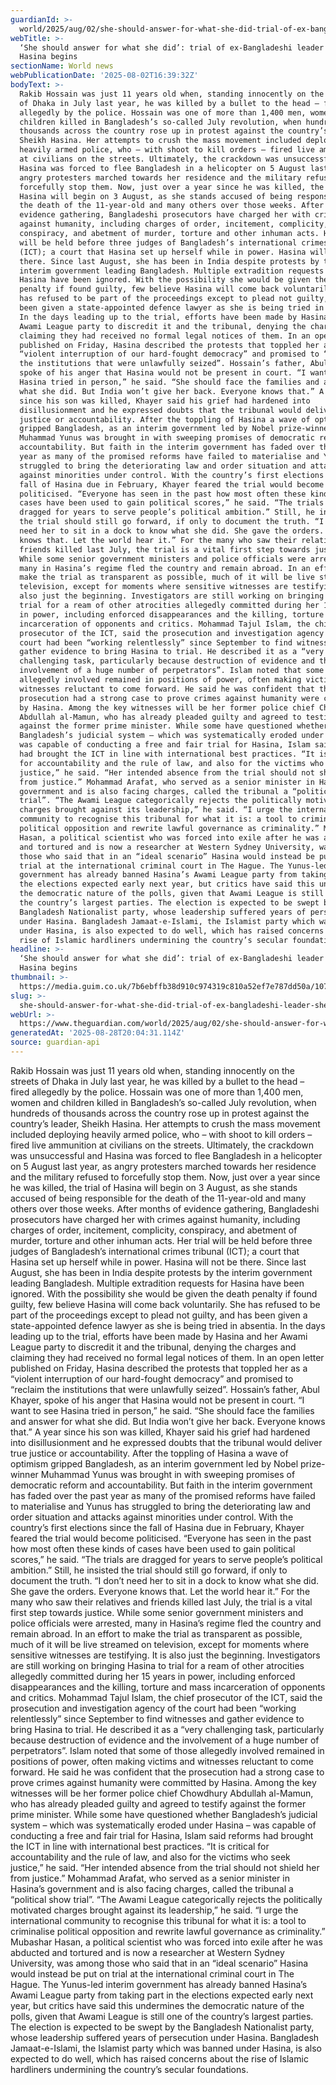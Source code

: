 ```yaml
---
guardianId: >-
  world/2025/aug/02/she-should-answer-for-what-she-did-trial-of-ex-bangladeshi-leader-sheikh-hasina-begins
webTitle: >-
  ‘She should answer for what she did’: trial of ex-Bangladeshi leader Sheikh
  Hasina begins
sectionName: World news
webPublicationDate: '2025-08-02T16:39:32Z'
bodyText: >-
  Rakib Hossain was just 11 years old when, standing innocently on the streets
  of Dhaka in July last year, he was killed by a bullet to the head – fired
  allegedly by the police. Hossain was one of more than 1,400 men, women and
  children killed in Bangladesh’s so-called July revolution, when hundreds of
  thousands across the country rose up in protest against the country’s leader,
  Sheikh Hasina. Her attempts to crush the mass movement included deploying
  heavily armed police, who – with shoot to kill orders – fired live ammunition
  at civilians on the streets. Ultimately, the crackdown was unsuccessful and
  Hasina was forced to flee Bangladesh in a helicopter on 5 August last year, as
  angry protesters marched towards her residence and the military refused to
  forcefully stop them. Now, just over a year since he was killed, the trial of
  Hasina will begin on 3 August, as she stands accused of being responsible for
  the death of the 11-year-old and many others over those weeks. After months of
  evidence gathering, Bangladeshi prosecutors have charged her with crimes
  against humanity, including charges of order, incitement, complicity,
  conspiracy, and abetment of murder, torture and other inhuman acts. Her trial
  will be held before three judges of Bangladesh’s international crimes tribunal
  (ICT); a court that Hasina set up herself while in power. Hasina will not be
  there. Since last August, she has been in India despite protests by the
  interim government leading Bangladesh. Multiple extradition requests for
  Hasina have been ignored. With the possibility she would be given the death
  penalty if found guilty, few believe Hasina will come back voluntarily. She
  has refused to be part of the proceedings except to plead not guilty, and has
  been given a state-appointed defence lawyer as she is being tried in absentia.
  In the days leading up to the trial, efforts have been made by Hasina and her
  Awami League party to discredit it and the tribunal, denying the charges and
  claiming they had received no formal legal notices of them. In an open letter
  published on Friday, Hasina described the protests that toppled her as a
  “violent interruption of our hard-fought democracy” and promised to “reclaim
  the institutions that were unlawfully seized”. Hossain’s father, Abul Khayer,
  spoke of his anger that Hasina would not be present in court. “I want to see
  Hasina tried in person,” he said. “She should face the families and answer for
  what she did. But India won’t give her back. Everyone knows that.” A year
  since his son was killed, Khayer said his grief had hardened into
  disillusionment and he expressed doubts that the tribunal would deliver true
  justice or accountability. After the toppling of Hasina a wave of optimism
  gripped Bangladesh, as an interim government led by Nobel prize-winner
  Muhammad Yunus was brought in with sweeping promises of democratic reform and
  accountability. But faith in the interim government has faded over the past
  year as many of the promised reforms have failed to materialise and Yunus has
  struggled to bring the deteriorating law and order situation and attacks
  against minorities under control. With the country’s first elections since the
  fall of Hasina due in February, Khayer feared the trial would become
  politicised. “Everyone has seen in the past how most often these kinds of
  cases have been used to gain political scores,” he said. “The trials are
  dragged for years to serve people’s political ambition.” Still, he insisted
  the trial should still go forward, if only to document the truth. “I don’t
  need her to sit in a dock to know what she did. She gave the orders. Everyone
  knows that. Let the world hear it.” For the many who saw their relatives and
  friends killed last July, the trial is a vital first step towards justice.
  While some senior government ministers and police officials were arrested,
  many in Hasina’s regime fled the country and remain abroad. In an effort to
  make the trial as transparent as possible, much of it will be live streamed on
  television, except for moments where sensitive witnesses are testifying. It is
  also just the beginning. Investigators are still working on bringing Hasina to
  trial for a ream of other atrocities allegedly committed during her 15 years
  in power, including enforced disappearances and the killing, torture and mass
  incarceration of opponents and critics. Mohammad Tajul Islam, the chief
  prosecutor of the ICT, said the prosecution and investigation agency of the
  court had been “working relentlessly” since September to find witnesses and
  gather evidence to bring Hasina to trial. He described it as a “very
  challenging task, particularly because destruction of evidence and the
  involvement of a huge number of perpetrators”. Islam noted that some of those
  allegedly involved remained in positions of power, often making victims and
  witnesses reluctant to come forward. He said he was confident that the
  prosecution had a strong case to prove crimes against humanity were committed
  by Hasina. Among the key witnesses will be her former police chief Chowdhury
  Abdullah al-Mamun, who has already pleaded guilty and agreed to testify
  against the former prime minister. While some have questioned whether
  Bangladesh’s judicial system – which was systematically eroded under Hasina –
  was capable of conducting a free and fair trial for Hasina, Islam said reforms
  had brought the ICT in line with international best practices. “It is critical
  for accountability and the rule of law, and also for the victims who seek
  justice,” he said. “Her intended absence from the trial should not shield her
  from justice.” Mohammad Arafat, who served as a senior minister in Hasina’s
  government and is also facing charges, called the tribunal a “political show
  trial”. “The Awami League categorically rejects the politically motivated
  charges brought against its leadership,” he said. “I urge the international
  community to recognise this tribunal for what it is: a tool to criminalise
  political opposition and rewrite lawful governance as criminality.” Mubashar
  Hasan, a political scientist who was forced into exile after he was abducted
  and tortured and is now a researcher at Western Sydney University, was among
  those who said that in an “ideal scenario” Hasina would instead be put on
  trial at the international criminal court in The Hague. The Yunus-led interim
  government has already banned Hasina’s Awami League party from taking part in
  the elections expected early next year, but critics have said this undermines
  the democratic nature of the polls, given that Awami League is still one of
  the country’s largest parties. The election is expected to be swept by the
  Bangladesh Nationalist party, whose leadership suffered years of persecution
  under Hasina. Bangladesh Jamaat-e-Islami, the Islamist party which was banned
  under Hasina, is also expected to do well, which has raised concerns about the
  rise of Islamic hardliners undermining the country’s secular foundations.
headline: >-
  ‘She should answer for what she did’: trial of ex-Bangladeshi leader Sheikh
  Hasina begins
thumbnail: >-
  https://media.guim.co.uk/7b6ebffb38d910c974319c810a52ef7e787dd50a/1072_410_3461_2770/500.jpg
slug: >-
  she-should-answer-for-what-she-did-trial-of-ex-bangladeshi-leader-sheikh-hasina-begins
webUrl: >-
  https://www.theguardian.com/world/2025/aug/02/she-should-answer-for-what-she-did-trial-of-ex-bangladeshi-leader-sheikh-hasina-begins
generatedAt: '2025-08-28T20:04:31.114Z'
source: guardian-api
---
```

Rakib Hossain was just 11 years old when, standing innocently on the streets of Dhaka in July last year, he was killed by a bullet to the head – fired allegedly by the police. Hossain was one of more than 1,400 men, women and children killed in Bangladesh’s so-called July revolution, when hundreds of thousands across the country rose up in protest against the country’s leader, Sheikh Hasina. Her attempts to crush the mass movement included deploying heavily armed police, who – with shoot to kill orders – fired live ammunition at civilians on the streets. Ultimately, the crackdown was unsuccessful and Hasina was forced to flee Bangladesh in a helicopter on 5 August last year, as angry protesters marched towards her residence and the military refused to forcefully stop them. Now, just over a year since he was killed, the trial of Hasina will begin on 3 August, as she stands accused of being responsible for the death of the 11-year-old and many others over those weeks. After months of evidence gathering, Bangladeshi prosecutors have charged her with crimes against humanity, including charges of order, incitement, complicity, conspiracy, and abetment of murder, torture and other inhuman acts. Her trial will be held before three judges of Bangladesh’s international crimes tribunal (ICT); a court that Hasina set up herself while in power. Hasina will not be there. Since last August, she has been in India despite protests by the interim government leading Bangladesh. Multiple extradition requests for Hasina have been ignored. With the possibility she would be given the death penalty if found guilty, few believe Hasina will come back voluntarily. She has refused to be part of the proceedings except to plead not guilty, and has been given a state-appointed defence lawyer as she is being tried in absentia. In the days leading up to the trial, efforts have been made by Hasina and her Awami League party to discredit it and the tribunal, denying the charges and claiming they had received no formal legal notices of them. In an open letter published on Friday, Hasina described the protests that toppled her as a “violent interruption of our hard-fought democracy” and promised to “reclaim the institutions that were unlawfully seized”. Hossain’s father, Abul Khayer, spoke of his anger that Hasina would not be present in court. “I want to see Hasina tried in person,” he said. “She should face the families and answer for what she did. But India won’t give her back. Everyone knows that.” A year since his son was killed, Khayer said his grief had hardened into disillusionment and he expressed doubts that the tribunal would deliver true justice or accountability. After the toppling of Hasina a wave of optimism gripped Bangladesh, as an interim government led by Nobel prize-winner Muhammad Yunus was brought in with sweeping promises of democratic reform and accountability. But faith in the interim government has faded over the past year as many of the promised reforms have failed to materialise and Yunus has struggled to bring the deteriorating law and order situation and attacks against minorities under control. With the country’s first elections since the fall of Hasina due in February, Khayer feared the trial would become politicised. “Everyone has seen in the past how most often these kinds of cases have been used to gain political scores,” he said. “The trials are dragged for years to serve people’s political ambition.” Still, he insisted the trial should still go forward, if only to document the truth. “I don’t need her to sit in a dock to know what she did. She gave the orders. Everyone knows that. Let the world hear it.” For the many who saw their relatives and friends killed last July, the trial is a vital first step towards justice. While some senior government ministers and police officials were arrested, many in Hasina’s regime fled the country and remain abroad. In an effort to make the trial as transparent as possible, much of it will be live streamed on television, except for moments where sensitive witnesses are testifying. It is also just the beginning. Investigators are still working on bringing Hasina to trial for a ream of other atrocities allegedly committed during her 15 years in power, including enforced disappearances and the killing, torture and mass incarceration of opponents and critics. Mohammad Tajul Islam, the chief prosecutor of the ICT, said the prosecution and investigation agency of the court had been “working relentlessly” since September to find witnesses and gather evidence to bring Hasina to trial. He described it as a “very challenging task, particularly because destruction of evidence and the involvement of a huge number of perpetrators”. Islam noted that some of those allegedly involved remained in positions of power, often making victims and witnesses reluctant to come forward. He said he was confident that the prosecution had a strong case to prove crimes against humanity were committed by Hasina. Among the key witnesses will be her former police chief Chowdhury Abdullah al-Mamun, who has already pleaded guilty and agreed to testify against the former prime minister. While some have questioned whether Bangladesh’s judicial system – which was systematically eroded under Hasina – was capable of conducting a free and fair trial for Hasina, Islam said reforms had brought the ICT in line with international best practices. “It is critical for accountability and the rule of law, and also for the victims who seek justice,” he said. “Her intended absence from the trial should not shield her from justice.” Mohammad Arafat, who served as a senior minister in Hasina’s government and is also facing charges, called the tribunal a “political show trial”. “The Awami League categorically rejects the politically motivated charges brought against its leadership,” he said. “I urge the international community to recognise this tribunal for what it is: a tool to criminalise political opposition and rewrite lawful governance as criminality.” Mubashar Hasan, a political scientist who was forced into exile after he was abducted and tortured and is now a researcher at Western Sydney University, was among those who said that in an “ideal scenario” Hasina would instead be put on trial at the international criminal court in The Hague. The Yunus-led interim government has already banned Hasina’s Awami League party from taking part in the elections expected early next year, but critics have said this undermines the democratic nature of the polls, given that Awami League is still one of the country’s largest parties. The election is expected to be swept by the Bangladesh Nationalist party, whose leadership suffered years of persecution under Hasina. Bangladesh Jamaat-e-Islami, the Islamist party which was banned under Hasina, is also expected to do well, which has raised concerns about the rise of Islamic hardliners undermining the country’s secular foundations.
